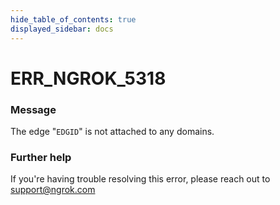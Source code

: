 ```yaml
---
hide_table_of_contents: true
displayed_sidebar: docs
---
```



# ERR_NGROK_5318

### Message

The edge "`EDGID`" is not attached to any domains.

<ErrorDetails error="err_ngrok_5318" />

### Further help

If you're having trouble resolving this error, please reach out to [support@ngrok.com](mailto:support@ngrok.com?subject=Help%20with%20ERR_NGROK_5318)

